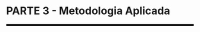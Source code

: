 
```{=latex}
\cftaddtitleline{toc}{chapter}{\rule{\textwidth}{0.4pt}}{}
```

# **PARTE 3 - Metodologia Aplicada** {-}

<!--script for generating HORIZONTAL LINE-->
<hr style="height:5px;border-width:0;color:black;background-color:black">

```{=latex}
\markboth{}{}
\par\noindent\rule{\textwidth}{0.05in}
```
